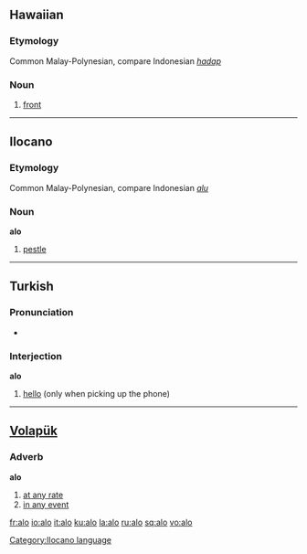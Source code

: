 ==Hawaiian==

===Etymology===
Common Malay-Polynesian, compare Indonesian ''[[hadap]]''

===Noun===
{{haw-noun}}
# [[front]]

----

==Ilocano==

===Etymology===
Common Malay-Polynesian, compare Indonesian ''[[alu]]''

===Noun===
'''alo'''

# [[pestle]]

[[Category:Ilocano language]]

----

==Turkish==

===Pronunciation===
* {{IPA|ʌlɒ}}

===Interjection===
'''alo'''

# [[hello]] (only when picking up the phone)

----

==[[Volapük]]==

===Adverb===
'''alo'''

# [[at any rate]] 
# [[in any event]]

[[fr:alo]]
[[io:alo]]
[[it:alo]]
[[ku:alo]]
[[la:alo]]
[[ru:alo]]
[[sq:alo]]
[[vo:alo]]